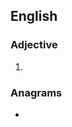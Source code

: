 ==English==

===Adjective===
{{head|en|adjective comparative form}}

# {{en-comparative of|bunchy}}

===Anagrams===
* {{anagrams|en|Cherubin|cherubin}}
